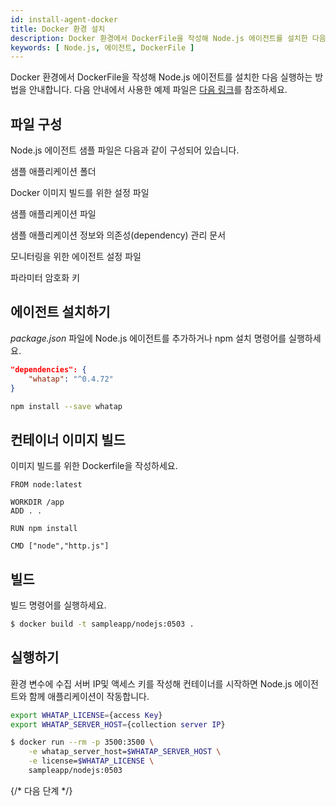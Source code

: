 ```yaml
---
id: install-agent-docker
title: Docker 환경 설치
description: Docker 환경에서 DockerFile을 작성해 Node.js 에이전트를 설치한 다음 실행하는 방법을 안내합니다.
keywords: [ Node.js, 에이전트, DockerFile ]
---
```


Docker 환경에서 DockerFile을 작성해 Node.js 에이전트를 설치한 다음 실행하는 방법을 안내합니다. 다음 안내에서 사용한 예제 파일은 [다음 링크](https://github.com/whatap/nodejs_sample_application/tree/main/simple_http)를 참조하세요.

<Steps>

## 파일 구성

Node.js 에이전트 샘플 파일은 다음과 같이 구성되어 있습니다.

<Filetree name="sample_http" open>

<FiletreeItem name="html/" type="folder">샘플 애플리케이션 폴더</FiletreeItem>

<FiletreeItem name="Dockerfile" type="file">Docker 이미지 빌드를 위한 설정 파일</FiletreeItem>

<FiletreeItem name="http.js" type="file">샘플 애플리케이션 파일</FiletreeItem>

<FiletreeItem name="package.json" type="file">샘플 애플리케이션 정보와 의존성(dependency) 관리 문서</FiletreeItem>

<FiletreeItem name="whatap.conf" type="file">모니터링을 위한 에이전트 설정 파일</FiletreeItem>

<FiletreeItem name="security.conf (or paramkey.txt)" type="file">파라미터 암호화 키</FiletreeItem>

</Filetree>


## 에이전트 설치하기

*package.json* 파일에 Node.js 에이전트를 추가하거나 npm 설치 명령어를 실행하세요.

```json title='package.json'
"dependencies": {
    "whatap": "^0.4.72"
}
```

```bash
npm install --save whatap
```

## 컨테이너 이미지 빌드

이미지 빌드를 위한 Dockerfile을 작성하세요.

```docker title='Dockerfile'
FROM node:latest

WORKDIR /app
ADD . .

RUN npm install

CMD ["node","http.js"]
```

## 빌드

빌드 명령어를 실행하세요.

```bash
$ docker build -t sampleapp/nodejs:0503 .
```

## 실행하기

환경 변수에 수집 서버 IP및 액세스 키를 작성해 컨테이너를 시작하면 Node.js 에이전트와 함께 애플리케이션이 작동합니다.

```bash
export WHATAP_LICENSE={access Key}
export WHATAP_SERVER_HOST={collection server IP}

$ docker run --rm -p 3500:3500 \
    -e whatap_server_host=$WHATAP_SERVER_HOST \
    -e license=$WHATAP_LICENSE \
    sampleapp/nodejs:0503
```

</Steps>

{/* 다음 단계 */}

<NextSteps />
